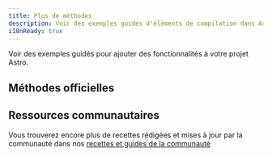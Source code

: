 ```yaml
---
title: Plus de méthodes
description: Voir des exemples guidés d'éléments de compilation dans Astro.
i18nReady: true
---
```


Voir des exemples guidés pour ajouter des fonctionnalités à votre projet Astro.


## Méthodes officielles

<RecipesNav />

## Ressources communautaires



<ReadMore>Vous trouverez encore plus de recettes rédigées et mises à jour par la communauté dans nos [recettes et guides de la communauté](/fr/community-resources/content/#recettes-et-guides)</ReadMore>
